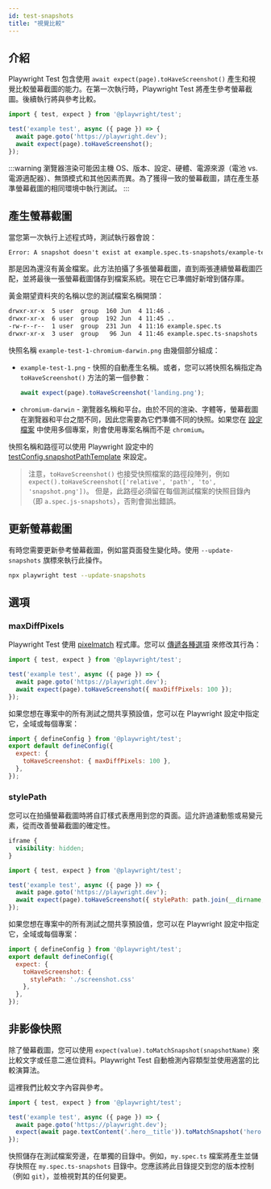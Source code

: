 ```yaml
---
id: test-snapshots
title: "視覺比較"
---
```


## 介紹

Playwright Test 包含使用 `await expect(page).toHaveScreenshot()` 產生和視覺比較螢幕截圖的能力。在第一次執行時，Playwright Test 將產生參考螢幕截圖。後續執行將與參考比較。

```js title="example.spec.ts"
import { test, expect } from '@playwright/test';

test('example test', async ({ page }) => {
  await page.goto('https://playwright.dev');
  await expect(page).toHaveScreenshot();
});
```

:::warning
瀏覽器渲染可能因主機 OS、版本、設定、硬體、電源來源（電池 vs. 電源適配器）、無頭模式和其他因素而異。為了獲得一致的螢幕截圖，請在產生基準螢幕截圖的相同環境中執行測試。
:::

## 產生螢幕截圖

當您第一次執行上述程式時，測試執行器會說：

```txt
Error: A snapshot doesn't exist at example.spec.ts-snapshots/example-test-1-chromium-darwin.png, writing actual.
```

那是因為還沒有黃金檔案。此方法拍攝了多張螢幕截圖，直到兩張連續螢幕截圖匹配，並將最後一張螢幕截圖儲存到檔案系統。現在它已準備好新增到儲存庫。

黃金期望資料夾的名稱以您的測試檔案名稱開頭：

```bash
drwxr-xr-x  5 user  group  160 Jun  4 11:46 .
drwxr-xr-x  6 user  group  192 Jun  4 11:45 ..
-rw-r--r--  1 user  group  231 Jun  4 11:16 example.spec.ts
drwxr-xr-x  3 user  group   96 Jun  4 11:46 example.spec.ts-snapshots
```

快照名稱 `example-test-1-chromium-darwin.png` 由幾個部分組成：
- `example-test-1.png` - 快照的自動產生名稱。或者，您可以將快照名稱指定為 `toHaveScreenshot()` 方法的第一個參數：
  
  ```js
  await expect(page).toHaveScreenshot('landing.png');
  ```
  
- `chromium-darwin` - 瀏覽器名稱和平台。由於不同的渲染、字體等，螢幕截圖在瀏覽器和平台之間不同，因此您需要為它們準備不同的快照。如果您在 [設定檔案](./test-configuration.mdx) 中使用多個專案，則會使用專案名稱而不是 `chromium`。

快照名稱和路徑可以使用 Playwright 設定中的 [testConfig.snapshotPathTemplate](/api/class-testconfig.mdx#test-config-snapshot-path-template) 來設定。

> 注意，`toHaveScreenshot()` 也接受快照檔案的路徑段陣列，例如 `expect().toHaveScreenshot(['relative', 'path', 'to', 'snapshot.png'])`。
> 但是，此路徑必須留在每個測試檔案的快照目錄內（即 `a.spec.js-snapshots`），否則會拋出錯誤。

## 更新螢幕截圖

有時您需要更新參考螢幕截圖，例如當頁面發生變化時。使用 `--update-snapshots` 旗標來執行此操作。

```bash
npx playwright test --update-snapshots
```

## 選項

### maxDiffPixels

Playwright Test 使用 [pixelmatch](https://github.com/mapbox/pixelmatch) 程式庫。您可以 [傳遞各種選項](./api/class-pageassertions.mdx#page-assertions-to-have-screenshot-1) 來修改其行為：

```js title="example.spec.ts"
import { test, expect } from '@playwright/test';

test('example test', async ({ page }) => {
  await page.goto('https://playwright.dev');
  await expect(page).toHaveScreenshot({ maxDiffPixels: 100 });
});
```

如果您想在專案中的所有測試之間共享預設值，您可以在 Playwright 設定中指定它，全域或每個專案：

```js title="playwright.config.ts"
import { defineConfig } from '@playwright/test';
export default defineConfig({
  expect: {
    toHaveScreenshot: { maxDiffPixels: 100 },
  },
});
```

### stylePath

您可以在拍攝螢幕截圖時將自訂樣式表應用到您的頁面。這允許過濾動態或易變元素，從而改善螢幕截圖的確定性。

```css title="screenshot.css"
iframe {
  visibility: hidden;
}
```

```js title="example.spec.ts"
import { test, expect } from '@playwright/test';

test('example test', async ({ page }) => {
  await page.goto('https://playwright.dev');
  await expect(page).toHaveScreenshot({ stylePath: path.join(__dirname, 'screenshot.css') });
});
```

如果您想在專案中的所有測試之間共享預設值，您可以在 Playwright 設定中指定它，全域或每個專案：

```js title="playwright.config.ts"
import { defineConfig } from '@playwright/test';
export default defineConfig({
  expect: {
    toHaveScreenshot: {
      stylePath: './screenshot.css'
    },
  },
});
```

## 非影像快照

除了螢幕截圖，您可以使用 `expect(value).toMatchSnapshot(snapshotName)` 來比較文字或任意二進位資料。Playwright Test 自動檢測內容類型並使用適當的比較演算法。

這裡我們比較文字內容與參考。

```js title="example.spec.ts"
import { test, expect } from '@playwright/test';

test('example test', async ({ page }) => {
  await page.goto('https://playwright.dev');
  expect(await page.textContent('.hero__title')).toMatchSnapshot('hero.txt');
});
```

快照儲存在測試檔案旁邊，在單獨的目錄中。例如，`my.spec.ts` 檔案將產生並儲存快照在 `my.spec.ts-snapshots` 目錄中。您應該將此目錄提交到您的版本控制（例如 `git`），並檢視對其的任何變更。


[Accessibility]: /api/class-accessibility.mdx "Accessibility"
[Android]: /api/class-android.mdx "Android"
[AndroidDevice]: /api/class-androiddevice.mdx "AndroidDevice"
[AndroidInput]: /api/class-androidinput.mdx "AndroidInput"
[AndroidSocket]: /api/class-androidsocket.mdx "AndroidSocket"
[AndroidWebView]: /api/class-androidwebview.mdx "AndroidWebView"
[APIRequest]: /api/class-apirequest.mdx "APIRequest"
[APIRequestContext]: /api/class-apirequestcontext.mdx "APIRequestContext"
[APIResponse]: /api/class-apiresponse.mdx "APIResponse"
[APIResponseAssertions]: /api/class-apiresponseassertions.mdx "APIResponseAssertions"
[Browser]: /api/class-browser.mdx "Browser"
[BrowserContext]: /api/class-browsercontext.mdx "BrowserContext"
[BrowserServer]: /api/class-browserserver.mdx "BrowserServer"
[BrowserType]: /api/class-browsertype.mdx "BrowserType"
[CDPSession]: /api/class-cdpsession.mdx "CDPSession"
[Clock]: /api/class-clock.mdx "Clock"
[ConsoleMessage]: /api/class-consolemessage.mdx "ConsoleMessage"
[Coverage]: /api/class-coverage.mdx "Coverage"
[Dialog]: /api/class-dialog.mdx "Dialog"
[Download]: /api/class-download.mdx "Download"
[Electron]: /api/class-electron.mdx "Electron"
[ElectronApplication]: /api/class-electronapplication.mdx "ElectronApplication"
[ElementHandle]: /api/class-elementhandle.mdx "ElementHandle"
[FileChooser]: /api/class-filechooser.mdx "FileChooser"
[Frame]: /api/class-frame.mdx "Frame"
[FrameLocator]: /api/class-framelocator.mdx "FrameLocator"
[GenericAssertions]: /api/class-genericassertions.mdx "GenericAssertions"
[JSHandle]: /api/class-jshandle.mdx "JSHandle"
[Keyboard]: /api/class-keyboard.mdx "Keyboard"
[Locator]: /api/class-locator.mdx "Locator"
[LocatorAssertions]: /api/class-locatorassertions.mdx "LocatorAssertions"
[Logger]: /api/class-logger.mdx "Logger"
[Mouse]: /api/class-mouse.mdx "Mouse"
[Page]: /api/class-page.mdx "Page"
[PageAssertions]: /api/class-pageassertions.mdx "PageAssertions"
[Playwright]: /api/class-playwright.mdx "Playwright"
[PlaywrightAssertions]: /api/class-playwrightassertions.mdx "PlaywrightAssertions"
[Request]: /api/class-request.mdx "Request"
[Response]: /api/class-response.mdx "Response"
[Route]: /api/class-route.mdx "Route"
[Selectors]: /api/class-selectors.mdx "Selectors"
[SnapshotAssertions]: /api/class-snapshotassertions.mdx "SnapshotAssertions"
[TimeoutError]: /api/class-timeouterror.mdx "TimeoutError"
[Touchscreen]: /api/class-touchscreen.mdx "Touchscreen"
[Tracing]: /api/class-tracing.mdx "Tracing"
[Video]: /api/class-video.mdx "Video"
[WebError]: /api/class-weberror.mdx "WebError"
[WebSocket]: /api/class-websocket.mdx "WebSocket"
[WebSocketRoute]: /api/class-websocketroute.mdx "WebSocketRoute"
[Worker]: /api/class-worker.mdx "Worker"
[Fixtures]: /api/class-fixtures.mdx "Fixtures"
[FullConfig]: /api/class-fullconfig.mdx "FullConfig"
[FullProject]: /api/class-fullproject.mdx "FullProject"
[Location]: /api/class-location.mdx "Location"
[Test]: /api/class-test.mdx "Test"
[TestConfig]: /api/class-testconfig.mdx "TestConfig"
[TestInfo]: /api/class-testinfo.mdx "TestInfo"
[TestInfoError]: /api/class-testinfoerror.mdx "TestInfoError"
[TestOptions]: /api/class-testoptions.mdx "TestOptions"
[TestProject]: /api/class-testproject.mdx "TestProject"
[TestStepInfo]: /api/class-teststepinfo.mdx "TestStepInfo"
[WorkerInfo]: /api/class-workerinfo.mdx "WorkerInfo"
[Reporter]: /api/class-reporter.mdx "Reporter"
[Suite]: /api/class-suite.mdx "Suite"
[TestCase]: /api/class-testcase.mdx "TestCase"
[TestError]: /api/class-testerror.mdx "TestError"
[TestResult]: /api/class-testresult.mdx "TestResult"
[TestStep]: /api/class-teststep.mdx "TestStep"
[Element]: https://developer.mozilla.org/en-US/docs/Web/API/element "Element"
[EvaluationArgument]: /evaluating.mdx#evaluation-argument "EvaluationArgument"
[Promise]: https://developer.mozilla.org/en-US/docs/Web/JavaScript/Reference/Global_Objects/Promise "Promise"
[iterator]: https://developer.mozilla.org/en-US/docs/Web/JavaScript/Reference/Iteration_protocols "Iterator"
[origin]: https://developer.mozilla.org/en-US/docs/Glossary/Origin "Origin"
[selector]: https://developer.mozilla.org/en-US/docs/Web/CSS/CSS_Selectors "selector"
[Serializable]: https://developer.mozilla.org/en-US/docs/Web/JavaScript/Reference/Global_Objects/JSON/stringify#Description "Serializable"
[UIEvent.detail]: https://developer.mozilla.org/en-US/docs/Web/API/UIEvent/detail "UIEvent.detail"
[UnixTime]: https://en.wikipedia.org/wiki/Unix_time "Unix Time"
[xpath]: https://developer.mozilla.org/en-US/docs/Web/XPath "xpath"

[Array]: https://developer.mozilla.org/en-US/docs/Web/JavaScript/Reference/Global_Objects/Array "Array"
[boolean]: https://developer.mozilla.org/en-US/docs/Web/JavaScript/Data_structures#Boolean_type "Boolean"
[Buffer]: https://nodejs.org/api/buffer.html#buffer_class_buffer "Buffer"
[ChildProcess]: https://nodejs.org/api/child_process.html "ChildProcess"
[Date]: https://developer.mozilla.org/en-US/docs/Web/JavaScript/Reference/Global_Objects/Date "Date"
[Error]: https://nodejs.org/api/errors.html#errors_class_error "Error"
[EventEmitter]: https://nodejs.org/api/events.html#events_class_eventemitter "EventEmitter"
[function]: https://developer.mozilla.org/en-US/docs/Web/JavaScript/Reference/Global_Objects/Function "Function"
[FormData]: https://developer.mozilla.org/en-US/docs/Web/API/FormData "FormData"
[Map]: https://developer.mozilla.org/en-US/docs/Web/JavaScript/Reference/Global_Objects/Map "Map"
[Metadata]: https://developer.mozilla.org/en-US/docs/Web/JavaScript/Reference/Global_Objects/Object "Object&lt;string, any&gt;"
[null]: https://developer.mozilla.org/en-US/docs/Web/JavaScript/Reference/Global_Objects/null "null"
[number]: https://developer.mozilla.org/en-US/docs/Web/JavaScript/Data_structures#Number_type "Number"
[Object]: https://developer.mozilla.org/en-US/docs/Web/JavaScript/Reference/Global_Objects/Object "Object"
[Promise]: https://developer.mozilla.org/en-US/docs/Web/JavaScript/Reference/Global_Objects/Promise "Promise"
[Readable]: https://nodejs.org/api/stream.html#stream_class_stream_readable "Readable"
[ReadStream]: https://nodejs.org/api/fs.html#class-fsreadstream "ReadStream"
[RegExp]: https://developer.mozilla.org/en-US/docs/Web/JavaScript/Reference/Global_Objects/RegExp "RegExp"
[string]: https://developer.mozilla.org/en-US/docs/Web/JavaScript/Data_structures#String_type "string"
[void]: https://developer.mozilla.org/en-US/docs/Web/JavaScript/Reference/Global_Objects/undefined "void"
[URL]: https://nodejs.org/api/url.html "URL"
[URLSearchParams]: https://developer.mozilla.org/en-US/docs/Web/API/URLSearchParams "URLSearchParams"

[all available image tags]: https://mcr.microsoft.com/en-us/product/playwright/about "all available image tags"
[Microsoft Artifact Registry]: https://mcr.microsoft.com/en-us/product/playwright/about "Microsoft Artifact Registry"
[Dockerfile.noble]: https://github.com/microsoft/playwright/blob/main/utils/docker/Dockerfile.noble "Dockerfile.noble"
